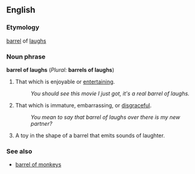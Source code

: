 ==English==
<!--===Pronunciation===-->
===Etymology===
[[barrel]] of [[laugh]]s

===Noun phrase=== 
'''barrel of laughs''' (''Plural:'' '''barrels of laughs''')

# {{idiom}} That which is enjoyable or [[entertain]]ing.
#: ''You should see this movie I just got, it's a real barrel of laughs.''
# {{idiom}} That which is immature, embarrassing, or [[disgraceful]].
#: ''You mean to say that barrel of laughs over there is my new partner?''
# A toy in the shape of a barrel that emits sounds of laughter.

===See also===
*[[barrel of monkeys]]